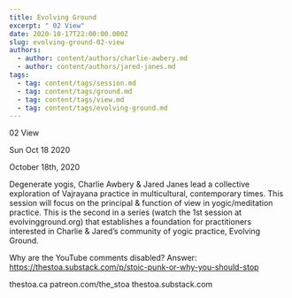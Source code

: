 ```yaml
---
title: Evolving Ground
excerpt: " 02 View"
date: 2020-10-17T22:00:00.000Z
slug: evolving-ground-02-view
authors:
  - author: content/authors/charlie-awbery.md
  - author: content/authors/jared-janes.md
tags:
  - tag: content/tags/session.md
  - tag: content/tags/ground.md
  - tag: content/tags/view.md
  - tag: content/tags/evolving-ground.md
---
```




 02 View

Sun Oct 18 2020

October 18th, 2020

Degenerate yogis, Charlie Awbery & Jared Janes lead a collective exploration of Vajrayana practice in multicultural, contemporary times. This session will focus on the principal & function of view in yogic/meditation practice. This is the second in a series (watch the 1st session at evolvingground.org) that establishes a foundation for practitioners interested in Charlie & Jared’s community of yogic practice, Evolving Ground.

Why are the YouTube comments disabled? Answer: https://thestoa.substack.com/p/stoic-punk-or-why-you-should-stop

thestoa.ca
patreon.com/the_stoa
thestoa.substack.com


